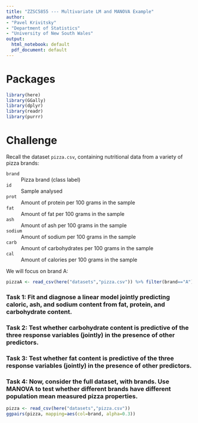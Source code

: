 ```yaml
---
title: "ZZSC5855 --- Multivariate LM and MANOVA Example"
author:
- "Pavel Krivitsky"
- "Department of Statistics"
- "University of New South Wales"
output:
  html_notebook: default
  pdf_document: default
---
```



# Packages
```r
library(here)
library(GGally)
library(dplyr)
library(readr)
library(purrr)
```


# Challenge
Recall the dataset `pizza.csv`, containing nutritional data from a variety of pizza brands:

`brand`
: Pizza brand (class label)

`id`
: Sample analysed

`prot`
: Amount of protein per 100 grams in the sample

`fat`
: Amount of fat per 100 grams in the sample

`ash`
: Amount of ash per 100 grams in the sample

`sodium`
: Amount of sodium per 100 grams in the sample

`carb`
: Amount of carbohydrates per 100 grams in the sample

`cal`
: Amount of calories per 100 grams in the sample


We will focus on brand A:
```r
pizzaA <- read_csv(here("datasets","pizza.csv")) %>% filter(brand=="A") %>% select(-brand)
```

### Task 1: Fit and diagnose a linear model jointly predicting caloric, ash, and sodium content from fat, protein, and carbohydrate content.


### Task 2: Test whether carbohydrate content is predictive of the three response variables (jointly) in the presence of other predictors.


### Task 3: Test whether fat content is predictive of the three response variables (jointly) in the presence of other predictors.


### Task 4: Now, consider the full dataset, with brands. Use MANOVA to test whether different brands have different population mean measured pizza properties.

```r
pizza <- read_csv(here("datasets","pizza.csv"))
ggpairs(pizza, mapping=aes(col=brand, alpha=0.3))
```


